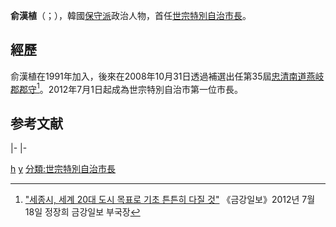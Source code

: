{{Infobox officeholder
| name        = 俞漢植
| native_name = 유한식／兪韓食
| birth_date  = {{Birth date and age|1949|6|20}}
| birth_place = {{KOR}}[[忠清南道|忠清南道]][[燕岐郡|燕岐郡]]{{tsl|kr|연서면|燕西面}}
| nationality = {{ROK}}
| children    = 1子1女
| 配偶         = 박재옥
| 母校         = [[忠北大學|忠北大學]]動物科學系
| 職業         = [[政治家|政治家]]、[[公務員|公務員]]
| office      = [[File:Flag_of_Sejong_City,_South_Korea.svg|22px]] 第1任[[世宗特別自治市長|世宗特別自治市長]]
| term_start  = 2012年7月1日
| term_end    = 2014年6月30日
| predecessor = 尹鎬益{{small|（[[忠清南道|忠清南道]][[燕岐郡|燕岐郡]][[郡守|郡守]]）}}
| successor   = {{tsl|kr|이재관 (1965년)|李在官}}{{small|（代理）}}<br>[[李春熙_(韓國)|李春熙]]{{small|（正任）}}
| party       = {{PPP}}
| religion    = [[天主教|天主教]]
}}
'''俞漢植'''（{{Kor|諺='''유한식'''|漢='''兪韓食'''}}；{{bd|1949年|6月20日}}），韓國[[保守派|保守派]]政治人物，首任[[世宗特別自治市長|世宗特別自治市長]]。

==經歷==
俞漢植在1991年加入{{link-ko|大韓民國農村振興廳|대한민국 농촌진흥청}}，後來在2008年10月31日透過補選出任第35屆[[世宗市長列表|忠清南道燕岐郡郡守]]<ref>[http://www.ggilbo.com/news/articleView.html?idxno=87775 "세종시, 세계 20대 도시 목표로 기초 튼튼히 다질 것"] {{Wayback|url=http://www.ggilbo.com/news/articleView.html?idxno=87775 |date=20190802200618 }}《금강일보》2012년 7월 18일 정장희 금강일보 부국장</ref>。2012年7月1日起成為世宗特別自治市第一位市長。

==参考文献==
{{reflist}}

{{start box}}
{{s-gov}}
|-
{{s-before|南宮柱}}
{{s-title|[[世宗市長列表|燕歧郡郡守]]|2008年10月31日－2012年2月28日}}
{{s-after|{{link-ko|尹鎬益|윤호익}}}}
|-
{{s-before|{{link-ko|尹鎬益|윤호익}}<br>（燕歧郡郡守）}}
{{s-title|[[世宗市長列表|世宗特別自治市長]]|2012年7月1日－2014年6月30日}}
{{s-after|[[李春熙_(韓國)|李春熙]]}}
{{end box}}

[[分类:俞姓|h]]
[[分类:世宗特別自治市長|y]]
[[分類:世宗特別自治市長|分類:世宗特別自治市長]]